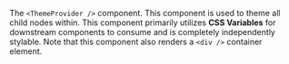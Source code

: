 The `<ThemeProvider />` component. This component is used to theme all child nodes within. This
component primarily utilizes **CSS Variables** for downstream components to consume and is
completely independently stylable. Note that this component also renders a `<div />` container
element.
